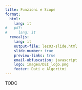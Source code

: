 ```yaml
---
title: Funzioni e Scope
format:
  html:
    lang: it
#   pdf:
#     lang: it
  revealjs:
    lang: it
    output-file: lez03-slide.html
    slide-number: true
    preview-links: true
    email-obfuscation: javascript
    logo: images/DEI_logo.png
    footer: Dati e Algoritmi
---
```


TODO